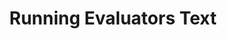 ---
title: Running Evaluators Text
openapi: post /test_framework/v1/scenarios/run_scenarios_text/
---